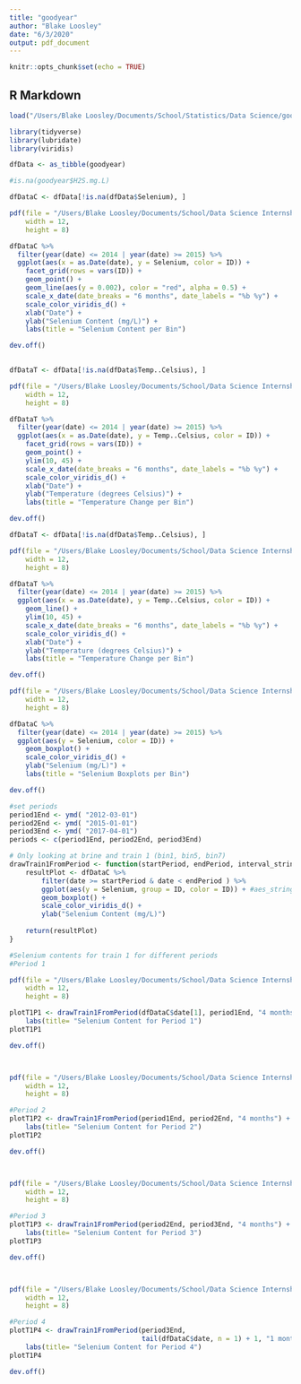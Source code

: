 ---
title: "goodyear"
author: "Blake Loosley"
date: "6/3/2020"
output: pdf_document
---

```{r setup, include=FALSE}
knitr::opts_chunk$set(echo = TRUE)
```

## R Markdown

```{r}
load("/Users/Blake Loosley/Documents/School/Statistics/Data Science/goodyear/goodyearMoWater.rda")
```

```{r}
library(tidyverse)
library(lubridate)
library(viridis)

dfData <- as_tibble(goodyear)

#is.na(goodyear$H2S.mg.L)

dfDataC <- dfData[!is.na(dfData$Selenium), ]

pdf(file = "/Users/Blake Loosley/Documents/School/Data Science Internship/Images/Facet_Grid_Selenium.jpg",
    width = 12,
    height = 8)

dfDataC %>%
  filter(year(date) <= 2014 | year(date) >= 2015) %>%
  ggplot(aes(x = as.Date(date), y = Selenium, color = ID)) +
    facet_grid(rows = vars(ID)) +
    geom_point() +
    geom_line(aes(y = 0.002), color = "red", alpha = 0.5) +
    scale_x_date(date_breaks = "6 months", date_labels = "%b %y") +
    scale_color_viridis_d() +
    xlab("Date") +
    ylab("Selenium Content (mg/L)") +
    labs(title = "Selenium Content per Bin")

dev.off()
  
```

```{r}
dfDataT <- dfData[!is.na(dfData$Temp..Celsius), ]

pdf(file = "/Users/Blake Loosley/Documents/School/Data Science Internship/Images/Facet_Grid_Temp.pdf",
    width = 12,
    height = 8)

dfDataT %>%
  filter(year(date) <= 2014 | year(date) >= 2015) %>%
  ggplot(aes(x = as.Date(date), y = Temp..Celsius, color = ID)) +
    facet_grid(rows = vars(ID)) +
    geom_point() +
    ylim(10, 45) +
    scale_x_date(date_breaks = "6 months", date_labels = "%b %y") +
    scale_color_viridis_d() +
    xlab("Date") +
    ylab("Temperature (degrees Celsius)") +
    labs(title = "Temperature Change per Bin")

dev.off()
```


```{r}
dfDataT <- dfData[!is.na(dfData$Temp..Celsius), ]

pdf(file = "/Users/Blake Loosley/Documents/School/Data Science Internship/Images/Grid_Temp.jpg",
    width = 12,
    height = 8)

dfDataT %>%
  filter(year(date) <= 2014 | year(date) >= 2015) %>%
  ggplot(aes(x = as.Date(date), y = Temp..Celsius, color = ID)) +
    geom_line() +
    ylim(10, 45) +
    scale_x_date(date_breaks = "6 months", date_labels = "%b %y") +
    scale_color_viridis_d() +
    xlab("Date") +
    ylab("Temperature (degrees Celsius)") +
    labs(title = "Temperature Change per Bin")

dev.off()
```


```{r}
pdf(file = "/Users/Blake Loosley/Documents/School/Data Science Internship/Images/Selenium_Boxplot.jpg",
    width = 12,
    height = 8)

dfDataC %>%
  filter(year(date) <= 2014 | year(date) >= 2015) %>%
  ggplot(aes(y = Selenium, color = ID)) +
    geom_boxplot() +
    scale_color_viridis_d() +
    ylab("Selenium (mg/L)") +
    labs(title = "Selenium Boxplots per Bin")

dev.off()
```

```{r}
#set periods
period1End <- ymd( "2012-03-01")
period2End <- ymd( "2015-01-01")
period3End <- ymd( "2017-04-01")
periods <- c(period1End, period2End, period3End)

# Only looking at brine and train 1 (bin1, bin5, bin7)
drawTrain1FromPeriod <- function(startPeriod, endPeriod, interval_string){
    resultPlot <- dfDataC %>% 
        filter(date >= startPeriod & date < endPeriod ) %>% 
        ggplot(aes(y = Selenium, group = ID, color = ID)) + #aes_string because variable is not actual column factor term, but a name as string.+
        geom_boxplot() + 
        scale_color_viridis_d() +
        ylab("Selenium Content (mg/L)")
    
    return(resultPlot) 
}

#Selenium contents for train 1 for different periods
#Period 1

pdf(file = "/Users/Blake Loosley/Documents/School/Data Science Internship/Images/Selenium_Boxplot_Period1.jpg",
    width = 12,
    height = 8)

plotT1P1 <- drawTrain1FromPeriod(dfDataC$date[1], period1End, "4 months") + 
    labs(title= "Selenium Content for Period 1")
plotT1P1

dev.off()



pdf(file = "/Users/Blake Loosley/Documents/School/Data Science Internship/Images/Selenium_Boxplot_Period2.jpg",
    width = 12,
    height = 8)

#Period 2
plotT1P2 <- drawTrain1FromPeriod(period1End, period2End, "4 months") + 
    labs(title= "Selenium Content for Period 2")
plotT1P2

dev.off()



pdf(file = "/Users/Blake Loosley/Documents/School/Data Science Internship/Images/Selenium_Boxplot_Period3.jpg",
    width = 12,
    height = 8)

#Period 3
plotT1P3 <- drawTrain1FromPeriod(period2End, period3End, "4 months") + 
    labs(title= "Selenium Content for Period 3")
plotT1P3

dev.off()



pdf(file = "/Users/Blake Loosley/Documents/School/Data Science Internship/Images/Selenium_Boxplot_Period4.jpg",
    width = 12,
    height = 8)

#Period 4
plotT1P4 <- drawTrain1FromPeriod(period3End, 
                                 tail(dfDataC$date, n = 1) + 1, "1 month") + #the tail() +1 is adding one day to the last day in the dataset
    labs(title= "Selenium Content for Period 4")
plotT1P4

dev.off()
```

